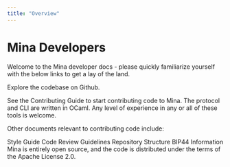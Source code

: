 ```yaml
---
title: "Overview"
---
```


# Mina Developers



<Subhead>
  Welcome to the Mina developer docs - please quickly familiarize yourself with the below links to get a lay of the land.
</Subhead>



Explore the codebase on Github.

See the Contributing Guide to start contributing code to Mina. The protocol and CLI are written in OCaml. Any level of experience in any or all of these tools is welcome.

Other documents relevant to contributing code include:

Style Guide
Code Review Guidelines
Repository Structure
BIP44 Information
Mina is entirely open source, and the code is distributed under the terms of the Apache License 2.0.